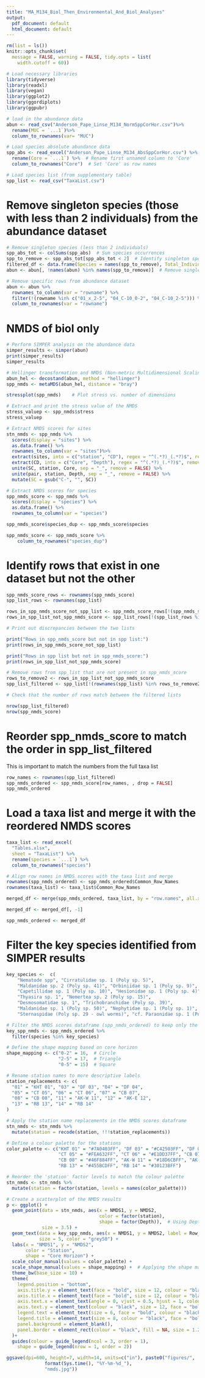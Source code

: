 ```yaml
---
title: "MA_M134_Biol_Then_Environmental_And_Biol_Analyses"
output:
  pdf_document: default
  html_document: default
---
```


```r
rm(list = ls())
knitr::opts_chunk$set(
  message = FALSE, warning = FALSE, tidy.opts = list(
    width.cutoff = 60))
```

```r
# Load necessary libraries
library(tidyverse)
library(readxl)
library(vegan)
library(ggplot2)
library(ggordiplots)
library(ggpubr)
```

```r
# load in the abundance data
abun <- read_csv("Anderson_Pape_Linse_M134_NormSppCorHor.csv")%>%
  rename(MUC = `...1`)%>%
  column_to_rownames(var= "MUC")

# Load species absolute abundance data
spp_abs <- read_excel("Anderson_Pape_Linse_M134_AbsSppCorHor.csv") %>%
  rename(Core = `...1`) %>%  # Rename first unnamed column to 'Core'
  column_to_rownames("Core")  # Set 'Core' as row names

# Load species list (from supplementary table)
spp_list <- read_csv("TaxaList.csv")
```

# Remove singleton species (those with less than 2 individuals) from the abundance dataset

```r
# Remove singleton species (less than 2 individuals)
spp_abs_tot <- colSums(spp_abs)  # Sum species occurrences
spp_to_remove <- spp_abs_tot[spp_abs_tot < 2]  # Identify singleton species
filtered_df <- data.frame(Species = names(spp_to_remove), Total_Individuals = spp_to_remove)
abun <- abun[, !names(abun) %in% names(spp_to_remove)]  # Remove singleton species

# Remove specific rows from abundance dataset
abun <- abun %>%
  rownames_to_column(var = "rowname") %>%
  filter(!(rowname %in% c("01_x_2-5", "04_C-10_0-2", "04_C-10_2-5"))) %>%
  column_to_rownames(var = "rowname")
```

# NMDS of biol only 

```r
# Perform SIMPER analysis on the abundance data
simper_results <- simper(abun)
print(simper_results)
simper_results
```

```r
# Hellinger transformation and NMDS (Non-metric Multidimensional Scaling) using Bray-Curtis dissimilarity
abun_hel <- decostand(abun, method = "hellinger")
spp_nmds <- metaMDS(abun_hel, distance = "bray")

stressplot(spp_nmds)    # Plot stress vs. number of dimensions

# Extract and print the stress value of the NMDS
stress_valuep <- spp_nmds$stress
stress_valuep
```

```r
# Extract NMDS scores for sites
stn_nmds <- spp_nmds %>%
  scores(display = "sites") %>%
  as.data.frame() %>%
  rownames_to_column(var = "sites")%>%
  extract(sites, into = c("station", "CD"), regex = "^(.*?)_(.*?)$", remove = FALSE) %>%
  extract(CD, into = c("Core", "Depth"), regex = "^(.*?)_(.*?)$", remove = TRUE)  %>%
  unite(SC, station, Core, sep = "_", remove = FALSE) %>%
  unite(pair, station, Depth, sep = "_", remove = FALSE) %>%
  mutate(SC = gsub("C-", "", SC))

# Extract NMDS scores for species
spp_nmds_score <- spp_nmds %>%
  scores(display = "species") %>%
  as.data.frame() %>%
  rownames_to_column(var = "species")

spp_nmds_score$species_dup <- spp_nmds_score$species

spp_nmds_score <- spp_nmds_score %>%
    column_to_rownames("species_dup")
```

# Identify rows that exist in one dataset but not the other

```r
spp_nmds_score_rows <- rownames(spp_nmds_score)
spp_list_rows <- rownames(spp_list)

rows_in_spp_nmds_score_not_spp_list <- spp_nmds_score_rows[!(spp_nmds_score_rows %in% spp_list_rows)]
rows_in_spp_list_not_spp_nmds_score <- spp_list_rows[!(spp_list_rows %in% spp_nmds_score_rows)]

# Print out discrepancies between the two lists

print("Rows in spp_nmds_score but not in spp list:")
print(rows_in_spp_nmds_score_not_spp_list)

print("Rows in spp list but not in spp_nmds_score:")
print(rows_in_spp_list_not_spp_nmds_score)
```

```r
# Remove rows from spp_list that are not present in spp_nmds_score
rows_to_remove2 <- rows_in_spp_list_not_spp_nmds_score
spp_list_filtered <- spp_list[!(rownames(spp_list) %in% rows_to_remove2), ]

# Check that the number of rows match between the filtered lists

nrow(spp_list_filtered)
nrow(spp_nmds_score)
```

# Reorder spp_nmds_score to match the order in spp_list_filtered

This is important to match the numbers from the full taxa list 

```r
row_names <- rownames(spp_list_filtered)
spp_nmds_ordered <- spp_nmds_score[row_names, , drop = FALSE]
spp_nmds_ordered
```

# Load a taxa list and merge it with the reordered NMDS scores

```r
taxa_list <- read_excel(
  "Tables.xlsx",
  sheet = "TaxaList") %>% 
  rename(species = `...1`) %>%
  column_to_rownames("species")

# Align row names in NMDS scores with the taxa list and merge
rownames(spp_nmds_ordered) <- spp_nmds_ordered$Common_Row_Names
rownames(taxa_list) <- taxa_list$Common_Row_Names

merged_df <- merge(spp_nmds_ordered, taxa_list, by = "row.names", all.x = TRUE)

merged_df <- merged_df[, -1]

spp_nmds_ordered <- merged_df
```

# Filter the key species identified from SIMPER results

```r
key_species <-  c(
    "Nematode spp", "Cirratulidae sp. 1 (Poly sp. 5)",
    "Maldanidae sp. 2 (Poly sp. 41)", "Orbiniidae sp. 1 (Poly sp. 9)",
    "Capetillidae sp. 1 (Poly sp. 10)", "Hesionidae sp. 1 (Poly sp. 4)",
    "Thyasira sp. 1", "Nemertea sp. 2 (Poly sp. 15)",
    "Desmosomatidae sp. 1", "Trichobranchidae (Poly sp. 39)",
    "Maldanidae sp. 1 (Poly sp. 50)", "Nephytidae sp. 1 (Poly sp. 1)",
    "Sternaspidae (Poly sp. 29 - owl worms)", "cf. Paraonidae sp. 1 (Poly sp. 22)")

# Filter the NMDS scores dataframe (spp_nmds_ordered) to keep only the key species
key_spp_nmds <- spp_nmds_ordered %>%
  filter(species %in% key_species)
```

```r
# Define the shape mapping based on core horizon
shape_mapping <- c("0-2" = 16,  # Circle
                   "2-5" = 17,  # Triangle
                   "0-5" = 15)  # Square

# Rename station names to more descriptive labels
station_replacements <- c(
  "01" = "KHT 01", "03" = "DF 03", "04" = "DF 04",
  "05" = "CT 05", "06" = "CT 06", "07" = "CB 07",
  "08" = "CB 08", "11" = "AK-W 11", "12" = "AK-E 12",
  "13" = "RB 13", "14" = "RB 14"
)

# Apply the station name replacements in the NMDS scores dataframe
stn_nmds <- stn_nmds %>%
  mutate(station = recode(station, !!!station_replacements))

# Define a colour palette for the stations
color_palette <- c("KHT 01" = "#7A0403FF", "DF 03" = "#C42503FF", "DF 04" = "#F05B12FF",
                   "CT 05" = "#FEA632FF", "CT 06" = "#E1DD37FF", "CB 07" = "#A2FC3CFF",
                   "CB 08" = "#46F884FF", "AK-W 11" = "#18D6CBFF", "AK-E 12" = "#3E9BFEFF",
                   "RB 13" = "#455BCDFF", "RB 14" = "#30123BFF")

# Reorder the 'station' factor levels to match the colour palette
stn_nmds <- stn_nmds %>%
  mutate(station = factor(station, levels = names(color_palette)))

# Create a scatterplot of the NMDS results
p <- ggplot() +
  geom_point(data = stn_nmds, aes(x = NMDS1, y = NMDS2, 
                                  color = factor(station), 
                                  shape = factor(Depth)),  # Using Depth directly for shape mapping
             size = 3.5) +
  geom_text(data = key_spp_nmds, aes(x = NMDS1, y = NMDS2, label = Row_Number),
            size = 5, color = "grey50") + 
  labs(x = "NMDS1", y = "NMDS2", 
       color = "Station",
       shape = "Core Horizon") +
  scale_color_manual(values = color_palette) +
  scale_shape_manual(values = shape_mapping) +  # Applying the shape mapping
  theme_bw(base_size = 10) +
  theme(
    legend.position = "bottom",
    axis.title.y = element_text(face = "bold", size = 12, colour = "black"),
    axis.title.x = element_text(face = "bold", size = 12, colour = "black"),
    axis.text.x = element_text(angle = 0, vjust = 0.5, hjust = 1, colour = "black", size = 10, face = "bold"),
    axis.text.y = element_text(colour = "black", size = 12, face = "bold"),
    legend.text = element_text(size = 6, face = "bold", colour = "black"),
    legend.title = element_text(size = 8, colour = "black", face = "bold"),
    panel.background = element_blank(),
    panel.border = element_rect(colour = "black", fill = NA, size = 1.2)
  )+
  guides(colour = guide_legend(ncol = 3, order = 1),
    shape = guide_legend(nrow = 1, order = 2))
```

```r
ggsave(dpi=600, height=7, width=14, units=c("in"), paste0("figures/",
              format(Sys.time(), "%Y-%m-%d_"),
              "nmds.jpg"))
```